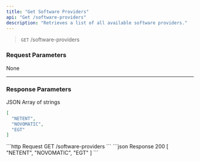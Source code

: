 ```yaml
---
title: "Get Software Providers"
api: "Get /software-providers"
description: "Retrieves a list of all available software providers."
---
```


>`GET` /software-providers

### Request Parameters

None

---

### Response Parameters

JSON Array of strings
```json Example
[
  "NETENT",
  "NOVOMATIC",
  "EGT"
]
```

<ResponseExample>
    ```http Request
    GET /software-providers
    ```
    ```json Response 200
    [
        "NETENT",
        "NOVOMATIC",
        "EGT"
    ]
    ```
</ResponseExample>
